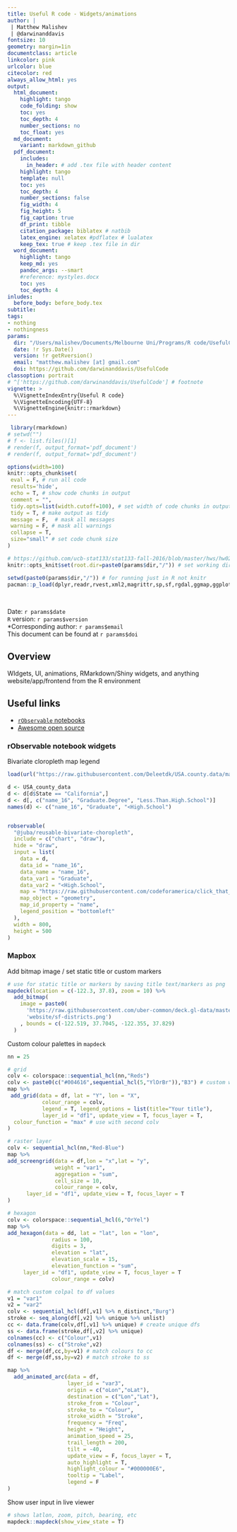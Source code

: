 ```yaml
---
title: Useful R code - Widgets/animations  
author: |
 | Matthew Malishev
 | @darwinanddavis 
fontsize: 10
geometry: margin=1in
documentclass: article
linkcolor: pink
urlcolor: blue
citecolor: red
always_allow_html: yes
output:
  html_document:
    highlight: tango
    code_folding: show
    toc: yes
    toc_depth: 4
    number_sections: no
    toc_float: yes
  md_document: 
    variant: markdown_github
  pdf_document:
    includes:
      in_header: # add .tex file with header content
    highlight: tango
    template: null
    toc: yes
    toc_depth: 4
    number_sections: false
    fig_width: 4
    fig_height: 5
    fig_caption: true
    df_print: tibble 
    citation_package: biblatex # natbib
    latex_engine: xelatex #pdflatex # lualatex
    keep_tex: true # keep .tex file in dir 
  word_document:
    highlight: tango
    keep_md: yes
    pandoc_args: --smart
    #reference: mystyles.docx
    toc: yes
    toc_depth: 4
inludes:
  before_body: before_body.tex
subtitle: 
tags:
- nothing
- nothingness
params: 
  dir: "/Users/malishev/Documents/Melbourne Uni/Programs/R code/UsefulCode"
  date: !r Sys.Date()
  version: !r getRversion()
  email: "matthew.malishev [at] gmail.com"
  doi: https://github.com/darwinanddavis/UsefulCode
classoption: portrait
# ^['https://github.com/darwinanddavis/UsefulCode'] # footnote
vignette: >
  %\VignetteIndexEntry{Useful R code}
  %\VignetteEncoding{UTF-8}
  %\VignetteEngine{knitr::rmarkdown}
---
```


<script type="text/x-mathjax-config">
  MathJax.Hub.Config({ TeX: { equationNumbers: {autoNumber: "all"} } });
</script>

```r
 library(rmarkdown)
# setwd("")
# f <- list.files()[1]
# render(f, output_format='pdf_document')
# render(f, output_format='pdf_document')
```

```r
options(width=100)
knitr::opts_chunk$set(
 eval = F, # run all code
 results='hide',
 echo = T, # show code chunks in output
 comment = "",
 tidy.opts=list(width.cutoff=100), # set width of code chunks in output
 tidy = T, # make output as tidy
 message = F,  # mask all messages
 warning = F, # mask all warnings 
 collapse = T,
 size="small" # set code chunk size
)

# https://github.com/ucb-stat133/stat133-fall-2016/blob/master/hws/hw02-tables-ggplot.Rmd
knitr::opts_knit$set(root.dir=paste0(params$dir,"/")) # set working dir

setwd(paste0(params$dir,"/")) # for running just in R not knitr
pacman::p_load(dplyr,readr,rvest,xml2,magrittr,sp,sf,rgdal,ggmap,ggplot2,stringr,ggthemes,ggnetwork,colorspace,ggtext,ggsn,ggspatial,showtext,here)
```

\  

Date: `r params$date`  
`R` version: `r params$version`  
*Corresponding author: `r params$email`  
This document can be found at `r params$doi`

\newpage  

## Overview

WIdgets, UI, animations, RMarkdown/Shiny widgets, and anything website/app/frontend from the R environment      

## Useful links    
- [`rObservable` notebooks](https://juba.github.io/robservable/articles/gallery.html)    
- [Awesome open source](https://awesomeopensource.com/project/nanxstats/awesome-shiny-extensions)  


### rObservable notebook widgets    

Bivariate cloropleth map legend      
<!-- https://juba.github.io/robservable/articles/gallery.html   -->
```r
load(url("https://raw.githubusercontent.com/Deleetdk/USA.county.data/master/data/USA_county_data.RData"))

d <- USA_county_data
d <- d[d$State == "California",]
d <- d[, c("name_16", "Graduate.Degree", "Less.Than.High.School")]
names(d) <- c("name_16", "Graduate", "<High.School")


robservable(
  "@juba/reusable-bivariate-choropleth",
  include = c("chart", "draw"),
  hide = "draw",
  input = list(
    data = d,
    data_id = "name_16",
    data_name = "name_16",
    data_var1 = "Graduate",
    data_var2 = "<High.School",
    map = "https://raw.githubusercontent.com/codeforamerica/click_that_hood/master/public/data/california-counties.geojson",
    map_object = "geometry",
    map_id_property = "name",
    legend_position = "bottomleft"
  ),
  width = 800,
  height = 500
)
```

### Mapbox

Add bitmap image / set static title or custom markers  
```r
# use for static title or markers by saving title text/markers as png   
mapdeck(location = c(-122.3, 37.8), zoom = 10) %>%
  add_bitmap(
    image = paste0(
      'https://raw.githubusercontent.com/uber-common/deck.gl-data/master/',
      'website/sf-districts.png')
    , bounds = c(-122.519, 37.7045, -122.355, 37.829)
  )
```


Custom colour palettes in `mapdeck`
```r
nn = 25

# grid
colv <- colorspace::sequential_hcl(nn,"Reds")
colv <- paste0(c("#004616",sequential_hcl(5,"YlOrBr")),"B3") # custom w opacity
map %>%
 add_grid(data = df, lat = "Y", lon = "X",
           colour_range = colv,
           legend = T, legend_options = list(title="Your title"),
           layer_id = "df1", update_view = T, focus_layer = T,
  colour_function = "max" # use with second colv
)

# raster layer
colv <- sequential_hcl(nn,"Red-Blue")
map %>%
add_screengrid(data = df,lon = "x",lat = "y",
               weight = "var1",
               aggregation = "sum",
               cell_size = 10,
               colour_range = colv,
      layer_id = "df1", update_view = T, focus_layer = T
)

# hexagon
colv <- colorspace::sequential_hcl(6,"OrYel")
map %>%
add_hexagon(data = dd, lat = "lat", lon = "lon",
              radius = 100,
              digits = 3,
              elevation = "lat",
              elevation_scale = 15,
              elevation_function = "sum",
     layer_id = "df1", update_view = T, focus_layer = T
              colour_range = colv)

# match custom colpal to df values
v1 = "var1"
v2 = "var2"
colv <- sequential_hcl(df[,v1] %>% n_distinct,"Burg")
stroke <- seq_along(df[,v2] %>% unique %>% unlist)
cc <- data.frame(colv,df[,v1] %>% unique) # create unique dfs
ss <- data.frame(stroke,df[,v2] %>% unique)
colnames(cc) <- c("Colour",v1)
colnames(ss) <- c("Stroke",v2)
df <- merge(df,cc,by=v1) # match colours to cc
df <- merge(df,ss,by=v2) # match stroke to ss

map %>%
  add_animated_arc(data = df,
                   layer_id = "var3",
                   origin = c("oLon","oLat"),
                   destination = c("Lon","Lat"),
                   stroke_from = "Colour",
                   stroke_to = "Colour",
                   stroke_width = "Stroke",
                   frequency = "Freq",
                   height = "Height",
                   animation_speed = 25,
                   trail_length = 200,
                   tilt = -40,
                   update_view = F, focus_layer = T,
                   auto_highlight = T,
                   highlight_colour = "#000000E6",
                   tooltip = "Label",
                   legend = F
)
```

Show user input in live viewer
```r
# shows latlon, zoom, pitch, bearing, etc
mapdeck::mapdeck(show_view_state = T)
```

